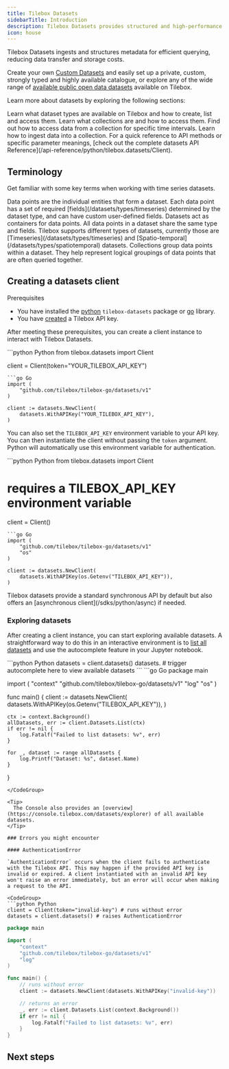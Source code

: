 ```yaml
---
title: Tilebox Datasets
sidebarTitle: Introduction
description: Tilebox Datasets provides structured and high-performance satellite metadata access.
icon: house
---
```


Tilebox Datasets ingests and structures metadata for efficient querying, reducing data transfer and storage costs.

Create your own [Custom Datasets](/datasets/concepts/datasets) and easily set up a private, custom, strongly typed and highly available catalogue, or 
explore any of the wide range of [available public open data datasets](/datasets/open-data) available on Tilebox.

Learn more about datasets by exploring the following sections:

<CardGroup cols={2}>
  <Card title="Datasets" icon="database" href="/datasets/concepts/datasets" horizontal>
    Learn what dataset types are available on Tilebox and how to create, list and access them.
  </Card>
  <Card title="Collections" icon="layer-group" href="/datasets/concepts/collections" horizontal>
    Learn what collections are and how to access them.
  </Card>
  <Card title="Querying Data" icon="server" href="/datasets/query" horizontal>
    Find out how to access data from a collection for specific time intervals.
  </Card>
  <Card title="Ingesting Data" icon="up-from-bracket" href="/datasets/ingest" horizontal>
    Learn how to ingest data into a collection.
  </Card>
</CardGroup>

<Note>
  For a quick reference to API methods or specific parameter meanings, [check out the complete datasets API Reference](/api-reference/python/tilebox.datasets/Client).
</Note>

## Terminology

Get familiar with some key terms when working with time series datasets.

<AccordionGroup>
  <Accordion title="Data points">
    Data points are the individual entities that form a dataset. Each data point has a set of required [fields](/datasets/types/timeseries) determined by the dataset type, and can have custom user-defined fields.
  </Accordion>
  <Accordion title="Datasets">
    Datasets act as containers for data points. All data points in a dataset share the same type and fields. Tilebox supports different types of datasets, currently those are [Timeseries](/datasets/types/timeseries) and [Spatio-temporal](/datasets/types/spatiotemporal) datasets.
  </Accordion>
  <Accordion title="Collections">
    Collections group data points within a dataset. They help represent logical groupings of data points that are often queried together.
  </Accordion>
</AccordionGroup>

## Creating a datasets client

Prerequisites

- You have installed the [python](/sdks/python/install) `tilebox-datasets` package or [go](/sdks/go/install) library.
- You have [created](/authentication) a Tilebox API key.

After meeting these prerequisites, you can create a client instance to interact with Tilebox Datasets.

<CodeGroup>
```python Python
from tilebox.datasets import Client

client = Client(token="YOUR_TILEBOX_API_KEY")
```
```go Go
import (
	"github.com/tilebox/tilebox-go/datasets/v1"
)

client := datasets.NewClient(
	datasets.WithAPIKey("YOUR_TILEBOX_API_KEY"),
)
```
</CodeGroup>

You can also set the `TILEBOX_API_KEY` environment variable to your API key. You can then instantiate the client without passing the `token` argument. Python will automatically use this environment variable for authentication.

<CodeGroup>
```python Python
from tilebox.datasets import Client

# requires a TILEBOX_API_KEY environment variable
client = Client()
```
```go Go
import (
	"github.com/tilebox/tilebox-go/datasets/v1"
	"os"
)

client := datasets.NewClient(
	datasets.WithAPIKey(os.Getenv("TILEBOX_API_KEY")),
)
```
</CodeGroup>

<Tip>
  Tilebox datasets provide a standard synchronous API by default but also offers an [asynchronous client](/sdks/python/async) if needed.
</Tip>

### Exploring datasets

After creating a client instance, you can start exploring available datasets. A straightforward way to do this in an interactive environment is to [list all datasets](/api-reference/python/tilebox.datasets/Client.datasets) and use the autocomplete feature in your Jupyter notebook.

<CodeGroup>
```python Python
datasets = client.datasets()
datasets. # trigger autocomplete here to view available datasets
```
```go Go
package main

import (
	"context"
	"github.com/tilebox/tilebox-go/datasets/v1"
	"log"
	"os"
)

func main() {
	client := datasets.NewClient(
		datasets.WithAPIKey(os.Getenv("TILEBOX_API_KEY")),
	)

	ctx := context.Background()
	allDatasets, err := client.Datasets.List(ctx)
	if err != nil {
		log.Fatalf("Failed to list datasets: %v", err)
	}

	for _, dataset := range allDatasets {
		log.Printf("Dataset: %s", dataset.Name)
	}
}
```
</CodeGroup>

<Tip>
  The Console also provides an [overview](https://console.tilebox.com/datasets/explorer) of all available datasets.
</Tip>

### Errors you might encounter

#### AuthenticationError

`AuthenticationError` occurs when the client fails to authenticate with the Tilebox API. This may happen if the provided API key is invalid or expired. A client instantiated with an invalid API key won't raise an error immediately, but an error will occur when making a request to the API.

<CodeGroup>
```python Python
client = Client(token="invalid-key") # runs without error
datasets = client.datasets() # raises AuthenticationError
```
```go Go
package main

import (
	"context"
	"github.com/tilebox/tilebox-go/datasets/v1"
	"log"
)

func main() {
	// runs without error
	client := datasets.NewClient(datasets.WithAPIKey("invalid-key"))

	// returns an error
	_, err := client.Datasets.List(context.Background())
	if err != nil {
		log.Fatalf("Failed to list datasets: %v", err)
	}
}
```
</CodeGroup>

## Next steps

<CardGroup cols={2}>
  <Card title="Accessing datasets" icon="database" href="/datasets/concepts/datasets" horizontal />
  <Card title="Async support" icon="rotate" href="/sdks/python/async" horizontal />
  <Card title="Working with Xarray" icon="chart-bar" href="/sdks/python/xarray" horizontal />
</CardGroup>
